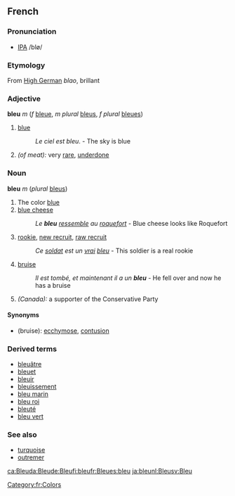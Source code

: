 ==French==
===Pronunciation===
*[[w:IPA|IPA]] /blø/

===Etymology===
From [[High German]] ''blao'', brillant
===Adjective===
'''bleu''' ''m'' (''f'' [[bleue]], ''m plural'' [[bleus]], ''f plural'' [[bleues]])
#[[blue]] 
#: ''Le ciel est bleu''. - The sky is blue
#''(of meat):'' very [[rare]], [[underdone]] 
===Noun===
'''bleu''' ''m'' (''plural'' [[bleus]])
#The color [[blue]]
#[[blue cheese]]
#:''Le '''bleu''' [[ressembler|ressemble]] au [[roquefort]]'' - Blue cheese looks like Roquefort
#[[rookie]], [[new recruit]], [[raw recruit]]
#:''Ce [[soldat]] est un [[vrai]] [[bleu]]'' - This soldier is a real rookie
#[[bruise]]
#:''Il est tombé, et maintenant il a un '''bleu''''' - He fell over and now he has a bruise
#''(Canada):'' a supporter of the Conservative Party
====Synonyms====
*(bruise): [[ecchymose]], [[contusion#French|contusion]]

===Derived terms===
*[[bleuâtre]]
*[[bleuet]]
*[[bleuir]]
*[[bleuissement]]
*[[bleu marin]]
*[[bleu roi]]
*[[bleuté]]
*[[bleu vert]]

===See also===
*[[turquoise#French|turquoise]]
*[[outremer]]

[[ca:Bleu]][[da:Bleu]][[de:Bleu]][[fi:bleu]][[fr:Bleu]][[es:bleu]] [[ja:bleu]][[nl:Bleu]][[sv:Bleu]]
[[Category:fr:Colors]]